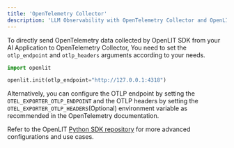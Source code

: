 ```yaml
---
title: 'OpenTelemetry Collector'
description: 'LLM Observability with OpenTelemetry Collector and OpenLIT'
---
```


To directly send OpenTelemetry data collected by OpenLIT SDK from your AI Application to OpenTelemetry Collector, You need to set the `otlp_endpoint` and `otlp_headers` arguments according to your needs.

```python
import openlit

openlit.init(otlp_endpoint="http://127.0.0.1:4318")
```

Alternatively, you can configure the OTLP endpoint by setting the `OTEL_EXPORTER_OTLP_ENDPOINT` and the OTLP headers by setting the `OTEL_EXPORTER_OTLP_HEADERS`(Optional) environment variable as recommended in the OpenTelemetry documentation.

Refer to the OpenLIT [Python SDK repository](https://github.com/openlit/openlit/tree/main/sdk/python) for more advanced configurations and use cases.
